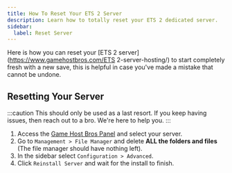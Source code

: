 ```yaml
---
title: How To Reset Your ETS 2 Server
description: Learn how to totally reset your ETS 2 dedicated server.
sidebar:
  label: Reset Server
---
```


Here is how you can reset your [ETS 2 server](https://www.gamehostbros.com/ETS 2-server-hosting/) to start completely fresh with a new save, this is helpful in case you've made a mistake that cannot be undone.

## Resetting Your Server

:::caution
This should only be used as a last resort. If you keep having issues, then reach out to a bro. We're here to help you.
:::

<Steps>

1. Access the [Game Host Bros Panel](https://panel.gamehostbros.com/) and select your server.
2. Go to `Management > File Manager` and delete **ALL the folders and files** (The file manager should have nothing left).
3. In the sidebar select `Configuration > Advanced`.
4. Click `Reinstall Server` and wait for the install to finish.
</Steps>